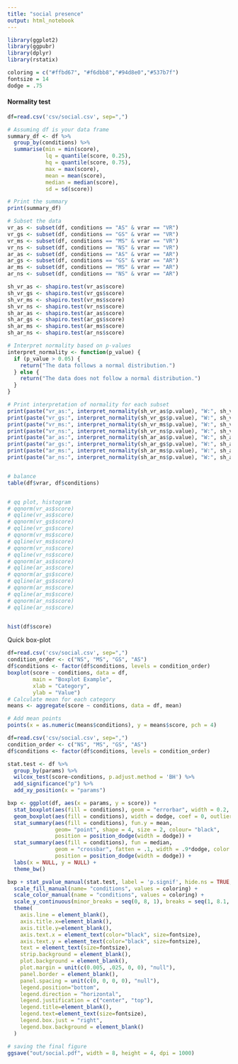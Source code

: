 ```yaml
---
title: "social presence"
output: html_notebook
---
```

```r
library(ggplot2)
library(ggpubr)
library(dplyr)
library(rstatix)

coloring = c("#ffbd67", "#f6dbb8","#94d8e0","#537b7f")
fontsize = 14
dodge = .75
```

#### Normality test

```r
df=read.csv('csv/social.csv', sep=",")

# Assuming df is your data frame
summary_df <- df %>%
  group_by(conditions) %>%
  summarise(min = min(score),
            lq = quantile(score, 0.25),
            hq = quantile(score, 0.75),
            max = max(score),
            mean = mean(score),
            median = median(score),
            sd = sd(score))

# Print the summary
print(summary_df)

# Subset the data
vr_as <- subset(df, conditions == "AS" & vrar == "VR")
vr_gs <- subset(df, conditions == "GS" & vrar == "VR")
vr_ms <- subset(df, conditions == "MS" & vrar == "VR")
vr_ns <- subset(df, conditions == "NS" & vrar == "VR")
ar_as <- subset(df, conditions == "AS" & vrar == "AR")
ar_gs <- subset(df, conditions == "GS" & vrar == "AR")
ar_ms <- subset(df, conditions == "MS" & vrar == "AR")
ar_ns <- subset(df, conditions == "NS" & vrar == "AR")

sh_vr_as <- shapiro.test(vr_as$score)
sh_vr_gs <- shapiro.test(vr_gs$score)
sh_vr_ms <- shapiro.test(vr_ms$score)
sh_vr_ns <- shapiro.test(vr_ns$score)
sh_ar_as <- shapiro.test(ar_as$score)
sh_ar_gs <- shapiro.test(ar_gs$score)
sh_ar_ms <- shapiro.test(ar_ms$score)
sh_ar_ns <- shapiro.test(ar_ns$score)

# Interpret normality based on p-values
interpret_normality <- function(p_value) {
  if (p_value > 0.05) {
    return("The data follows a normal distribution.")
  } else {
    return("The data does not follow a normal distribution.")
  }
}

# Print interpretation of normality for each subset
print(paste("vr_as:", interpret_normality(sh_vr_as$p.value), "W:", sh_vr_as$statistic, "p:", sh_vr_as$p.value))
print(paste("vr_gs:", interpret_normality(sh_vr_gs$p.value), "W:", sh_vr_gs$statistic, "p:", sh_vr_gs$p.value))
print(paste("vr_ms:", interpret_normality(sh_vr_ms$p.value), "W:", sh_vr_ms$statistic, "p:", sh_vr_ms$p.value))
print(paste("vr_ns:", interpret_normality(sh_vr_ns$p.value), "W:", sh_vr_ns$statistic, "p:", sh_vr_ns$p.value))
print(paste("ar_as:", interpret_normality(sh_ar_as$p.value), "W:", sh_ar_as$statistic, "p:", sh_ar_as$p.value))
print(paste("ar_gs:", interpret_normality(sh_ar_gs$p.value), "W:", sh_ar_gs$statistic, "p:", sh_ar_gs$p.value))
print(paste("ar_ms:", interpret_normality(sh_ar_ms$p.value), "W:", sh_ar_ms$statistic, "p:", sh_ar_ms$p.value))
print(paste("ar_ns:", interpret_normality(sh_ar_ns$p.value), "W:", sh_ar_ns$statistic, "p:", sh_ar_ns$p.value))


# balance 
table(df$vrar, df$conditions)


# qq plot, histogram
# qqnorm(vr_as$score)
# qqline(vr_as$score)
# qqnorm(vr_gs$score)
# qqline(vr_gs$score)
# qqnorm(vr_ms$score)
# qqline(vr_ms$score)
# qqnorm(vr_ns$score)
# qqline(vr_ns$score)
# qqnorm(ar_as$score)
# qqline(ar_as$score)
# qqnorm(ar_gs$score)
# qqline(ar_gs$score)
# qqnorm(ar_ms$score)
# qqline(ar_ms$score)
# qqnorm(ar_ns$score)
# qqline(ar_ns$score)


hist(df$score)
```




Quick box-plot

```r
df=read.csv('csv/social.csv', sep=",")
condition_order <- c("NS", "MS", "GS", "AS")
df$conditions <- factor(df$conditions, levels = condition_order)
boxplot(score ~ conditions, data = df, 
        main = "Boxplot Example",
        xlab = "Category",
        ylab = "Value")
# Calculate mean for each category
means <- aggregate(score ~ conditions, data = df, mean)

# Add mean points
points(x = as.numeric(means$conditions), y = means$score, pch = 4)
```


```r
df=read.csv('csv/social.csv', sep=",")
condition_order <- c("NS", "MS", "GS", "AS")
df$conditions <- factor(df$conditions, levels = condition_order)

stat.test <- df %>% 
  group_by(params) %>% 
  wilcox_test(score~conditions, p.adjust.method = 'BH') %>%
  add_significance("p") %>%
  add_xy_position(x = "params")

bxp <- ggplot(df, aes(x = params, y = score)) + 
  stat_boxplot(aes(fill = conditions), geom = "errorbar", width = 0.2, position = position_dodge(dodge)) +
  geom_boxplot(aes(fill = conditions), width = dodge, coef = 0, outlier.alpha = 0, show.legend = F) +
  stat_summary(aes(fill = conditions), fun.y = mean, 
               geom= "point", shape = 4, size = 2, colour= "black", 
               position = position_dodge(width = dodge)) +
  stat_summary(aes(fill = conditions), fun = median,
               geom = "crossbar", fatten = .1, width = .9*dodge, color = "black",
               position = position_dodge(width = dodge)) +
  labs(x = NULL, y = NULL) + 
  theme_bw()

bxp + stat_pvalue_manual(stat.test, label = 'p.signif', hide.ns = TRUE, tip.length = 0.02) + 
  scale_fill_manual(name= "conditions", values = coloring) +
  scale_color_manual(name = "conditions", values = coloring) +
  scale_y_continuous(minor_breaks = seq(0, 8, 1), breaks = seq(1, 8.1, by=1), limits=c(1, 8.1)) + 
  theme(
    axis.line = element_blank(),
    axis.title.x=element_blank(),
    axis.title.y=element_blank(),
    axis.text.x = element_text(color="black", size=fontsize),
    axis.text.y = element_text(color="black", size=fontsize),
    text = element_text(size=fontsize),
    strip.background = element_blank(),
    plot.background = element_blank(),
    plot.margin = unit(c(0.005, .025, 0, 0), "null"),
    panel.border = element_blank(),
    panel.spacing = unit(c(0, 0, 0, 0), "null"),
    legend.position="bottom",
    legend.direction = "horizontal",
    legend.justification = c("center", "top"),
    legend.title=element_blank(),
    legend.text=element_text(size=fontsize),
    legend.box.just = "right",
    legend.box.background = element_blank()
  )

# saving the final figure
ggsave("out/social.pdf", width = 8, height = 4, dpi = 1000)
  
```
